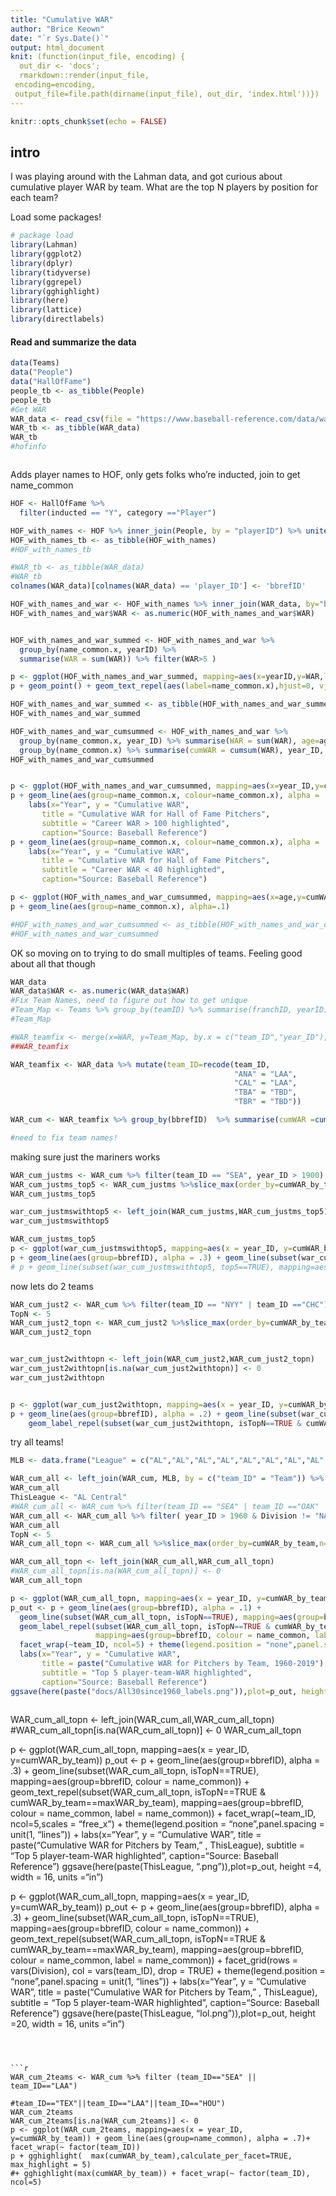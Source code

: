 ```yaml
---
title: "Cumulative WAR"
author: "Brice Keown"
date: "`r Sys.Date()`"
output: html_document
knit: (function(input_file, encoding) {
  out_dir <- 'docs';
  rmarkdown::render(input_file,
 encoding=encoding,
 output_file=file.path(dirname(input_file), out_dir, 'index.html'))})
---
```


```r
knitr::opts_chunk$set(echo = FALSE)

```

## intro
I was playing around with the Lahman data, and got curious about cumulative player WAR by team.  What are the top N players by position for each team?

Load some packages!

```r

# package load 
library(Lahman)
library(ggplot2)
library(dplyr)
library(tidyverse)
library(ggrepel)
library(gghighlight)
library(here)
library(lattice)
library(directlabels)

```

#### Read and summarize the data


```r
data(Teams)
data("People")
data("HallOfFame")
people_tb <- as_tibble(People)
people_tb
#Get WAR
WAR_data <- read_csv(file = "https://www.baseball-reference.com/data/war_daily_pitch.txt")  #%>% filter(name_common=="Ted Williams")
WAR_tb <- as_tibble(WAR_data)
WAR_tb
#hofinfo
```



```r
```

Adds player names to HOF, only gets folks who're inducted, join to get name_common
```r
HOF <- HallOfFame %>%
  filter(inducted == "Y", category =="Player")

HOF_with_names <- HOF %>% inner_join(People, by = "playerID") %>% unite("name_common","nameFirst":"nameLast",sep=" ", remove=TRUE)
HOF_with_names_tb <- as_tibble(HOF_with_names)
#HOF_with_names_tb

#WAR_tb <- as_tibble(WAR_data)
#WAR_tb
colnames(WAR_data)[colnames(WAR_data) == 'player_ID'] <- 'bbrefID'

HOF_with_names_and_war <- HOF_with_names %>% inner_join(WAR_data, by="bbrefID") 
HOF_with_names_and_war$WAR <- as.numeric(HOF_with_names_and_war$WAR)


HOF_with_names_and_war_summed <- HOF_with_names_and_war %>% 
  group_by(name_common.x, yearID) %>% 
  summarise(WAR = sum(WAR)) %>% filter(WAR>5 )

p <- ggplot(HOF_with_names_and_war_summed, mapping=aes(x=yearID,y=WAR,label=name_common.x))
p + geom_point() + geom_text_repel(aes(label=name_common.x),hjust=0, vjust=0)

HOF_with_names_and_war_summed <- as_tibble(HOF_with_names_and_war_summed)
HOF_with_names_and_war_summed
```




```r


HOF_with_names_and_war_cumsummed <- HOF_with_names_and_war %>% 
  group_by(name_common.x, year_ID) %>% summarise(WAR = sum(WAR), age=age) %>% 
  group_by(name_common.x) %>% summarise(cumWAR = cumsum(WAR), year_ID, age, sumWAR = sum(WAR)) %>% filter(sumWAR >25) 
HOF_with_names_and_war_cumsummed


p <- ggplot(HOF_with_names_and_war_cumsummed, mapping=aes(x=year_ID,y=cumWAR))
p + geom_line(aes(group=name_common.x, colour=name_common.x), alpha = .7) + gghighlight(max(cumWAR)>100)+
    labs(x="Year", y = "Cumulative WAR", 
       title = "Cumulative WAR for Hall of Fame Pitchers",
       subtitle = "Career WAR > 100 highlighted",
       caption="Source: Baseball Reference")
p + geom_line(aes(group=name_common.x, colour=name_common.x), alpha = .7) + gghighlight(max(cumWAR)<40)+
    labs(x="Year", y = "Cumulative WAR", 
       title = "Cumulative WAR for Hall of Fame Pitchers",
       subtitle = "Career WAR < 40 highlighted",
       caption="Source: Baseball Reference")

p <- ggplot(HOF_with_names_and_war_cumsummed, mapping=aes(x=age,y=cumWAR))
p + geom_line(aes(group=name_common.x), alpha=.1)

#HOF_with_names_and_war_cumsummed <- as_tibble(HOF_with_names_and_war_cumsummed)
#HOF_with_names_and_war_cumsummed
```
OK so moving on to trying to do small multiples of teams.  Feeling good about all that though

```r
WAR_data
WAR_data$WAR <- as.numeric(WAR_data$WAR)
#Fix Team Names, need to figure out how to get unique
#Team_Map <- Teams %>% group_by(teamID) %>% summarise(franchID, yearID) %>% distinct()
#Team_Map

#WAR_teamfix <- merge(x=WAR, y=Team_Map, by.x = c("team_ID","year_ID"), by.y= c("teamID","yearID") )
##WAR_teamfix

WAR_teamfix <- WAR_data %>% mutate(team_ID=recode(team_ID,
                                                  "ANA" = "LAA",
                                                  "CAL" = "LAA",
                                                  "TBA" = "TBD",
                                                  "TBR" = "TBD"))

WAR_cum <- WAR_teamfix %>% group_by(bbrefID)  %>% summarise(cumWAR =cumsum(WAR), maxWAR=sum(WAR),name_common, WAR, year_ID, lg_ID, age, team_ID) %>% group_by(bbrefID, team_ID) %>% summarise(cumWAR_by_team = cumsum(WAR), maxWAR_by_team = sum(WAR),maxYear_by_team = max(year_ID),   name_common, WAR, year_ID, lg_ID, age, team_ID)

#need to fix team names!


```
making sure just the mariners works
```r
WAR_cum_justms <- WAR_cum %>% filter(team_ID == "SEA", year_ID > 1900)
WAR_cum_justms_top5 <- WAR_cum_justms %>%slice_max(order_by=cumWAR_by_team,n=1) %>% ungroup() %>% slice_max(order_by=cumWAR_by_team,n=5) %>% summarise(bbrefID, top5=TRUE, maxYear_by_team)
WAR_cum_justms_top5

war_cum_justmswithtop5 <- left_join(WAR_cum_justms,WAR_cum_justms_top5)
war_cum_justmswithtop5

WAR_cum_justms_top5
p <- ggplot(war_cum_justmswithtop5, mapping=aes(x = year_ID, y=cumWAR_by_team))
p + geom_line(aes(group=bbrefID), alpha = .3) + geom_line(subset(war_cum_justmswithtop5, top5==TRUE), mapping=aes(group=bbrefID, colour = name_common)) + geom_label_repel(subset(war_cum_justmswithtop5, top5==TRUE & maxYear_by_team==year_ID), mapping=aes(group=bbrefID, colour = name_common, label = name_common),point.padding = NA, nudge_y = .5 )
# p + geom_line(subset(war_cum_justmswithtop5, top5==TRUE), mapping=aes(group=bbrefID, label))
```
now lets do 2 teams
```r
WAR_cum_just2 <- WAR_cum %>% filter(team_ID == "NYY" | team_ID =="CHC") %>% filter(year_ID > 1960)
TopN <- 5
WAR_cum_just2_topn <- WAR_cum_just2 %>%slice_max(order_by=cumWAR_by_team,n=1) %>% ungroup() %>% group_by(team_ID) %>% slice_max(order_by=cumWAR_by_team,n=TopN) %>% summarise(bbrefID, team_ID, isTopN=TRUE)
WAR_cum_just2_topn


war_cum_just2withtopn <- left_join(WAR_cum_just2,WAR_cum_just2_topn)
war_cum_just2withtopn[is.na(war_cum_just2withtopn)] <- 0
war_cum_just2withtopn


p <- ggplot(war_cum_just2withtopn, mapping=aes(x = year_ID, y=cumWAR_by_team))
p + geom_line(aes(group=bbrefID), alpha = .2) + geom_line(subset(war_cum_just2withtopn, isTopN==TRUE), mapping=aes(group=bbrefID, colour = name_common)) +
    geom_label_repel(subset(war_cum_just2withtopn, isTopN==TRUE & cumWAR_by_team==maxWAR_by_team), mapping=aes(group=bbrefID, colour = name_common, label = name_common),point.padding = NA, nudge_y = 0, force = 3, max.iter=10000,fill = alpha(c("white"),0.4)) + facet_wrap(~team_ID)
```

try all teams!
```r

MLB <- data.frame("League" = c("AL","AL","AL","AL","AL","AL","AL","AL","AL","AL","AL","AL","AL","AL","AL","NL","NL","NL","NL","NL","NL","NL","NL","NL","NL","NL","NL","NL","NL","NL"),"Division"=c("West","West","West","West","West","Central","Central","Central","Central","Central","East","East","East","East","East","West","West","West","West","West","Central","Central","Central","Central","Central","East","East","East","East","East"), "Team"=c("SEA","OAK","LAA", "TEX", "HOU","CLE","CHW","MIN","DET","KCR","NYY","BOS","TOR","BAL","TBD","SDP","LAD","COL","ARI","SFG","CIN","CHC","STL","MIL","PIT","NYM","PHI","WSN","FLA", "ATL"))

WAR_cum_all <- left_join(WAR_cum, MLB, by = c("team_ID" = "Team")) %>% unite("Division","League":"Division",sep=" ", remove=TRUE)
WAR_cum_all
ThisLeague <- "AL Central"
#WAR_cum_all <- WAR_cum %>% filter(team_ID == "SEA" | team_ID =="OAK" | team_ID == "LAA"| team_ID=="TEX" | team_ID == "HOU", year_ID > 1900)
WAR_cum_all <- WAR_cum_all %>% filter( year_ID > 1960 & Division != "NA NA")
WAR_cum_all
TopN <- 5
WAR_cum_all_topn <- WAR_cum_all %>%slice_max(order_by=cumWAR_by_team,n=1) %>% ungroup() %>% group_by(team_ID) %>% slice_max(order_by=cumWAR_by_team,n=TopN) %>% summarise(bbrefID, team_ID, Division, isTopN=TRUE)

WAR_cum_all_topn <- left_join(WAR_cum_all,WAR_cum_all_topn)
#WAR_cum_all_topn[is.na(WAR_cum_all_topn)] <- 0
WAR_cum_all_topn

p <- ggplot(WAR_cum_all_topn, mapping=aes(x = year_ID, y=cumWAR_by_team))
p_out <- p + geom_line(aes(group=bbrefID), alpha = .1) + 
  geom_line(subset(WAR_cum_all_topn, isTopN==TRUE), mapping=aes(group=bbrefID, colour = name_common)) +
  geom_label_repel(subset(WAR_cum_all_topn, isTopN==TRUE & cumWAR_by_team==maxWAR_by_team),
                   mapping=aes(group=bbrefID, colour = name_common, label = name_common),point.padding = NA, nudge_y = .9, force = 3, max.iter=50000,fill = alpha(c("white"),0.4) ) + 
  facet_wrap(~team_ID, ncol=5) + theme(legend.position = "none",panel.spacing = unit(1, "lines")) +
  labs(x="Year", y = "Cumulative WAR", 
       title = paste("Cumulative WAR for Pitchers by Team, 1960-2019"),
       subtitle = "Top 5 player-team-WAR highlighted",
       caption="Source: Baseball Reference")
ggsave(here(paste("docs/All30since1960_labels.png")),plot=p_out, height =18, width = 15, units ="in")
                                                     

```
WAR_cum_all_topn <- left_join(WAR_cum_all,WAR_cum_all_topn)
#WAR_cum_all_topn[is.na(WAR_cum_all_topn)] <- 0
WAR_cum_all_topn

p <- ggplot(WAR_cum_all_topn, mapping=aes(x = year_ID, y=cumWAR_by_team))
p_out <- p + geom_line(aes(group=bbrefID), alpha = .3) + 
  geom_line(subset(WAR_cum_all_topn, isTopN==TRUE), mapping=aes(group=bbrefID, colour = name_common)) +
  geom_text_repel(subset(WAR_cum_all_topn, isTopN==TRUE & cumWAR_by_team==maxWAR_by_team),
                   mapping=aes(group=bbrefID, colour = name_common, label = name_common)) + 
  facet_wrap(~team_ID, ncol=5,scales = "free_x") + theme(legend.position = "none",panel.spacing = unit(1, "lines")) +
  labs(x="Year", y = "Cumulative WAR", 
       title = paste("Cumulative WAR for Pitchers by Team, " , ThisLeague),
       subtitle = "Top 5 player-team-WAR highlighted",
       caption="Source: Baseball Reference")
ggsave(here(paste(ThisLeague, ".png")),plot=p_out, height =4, width = 16, units ="in")


p <- ggplot(WAR_cum_all_topn, mapping=aes(x = year_ID, y=cumWAR_by_team))
p_out <- p + geom_line(aes(group=bbrefID), alpha = .3) + 
  geom_line(subset(WAR_cum_all_topn, isTopN==TRUE), mapping=aes(group=bbrefID, colour = name_common)) +
  geom_text_repel(subset(WAR_cum_all_topn, isTopN==TRUE & cumWAR_by_team==maxWAR_by_team),
                   mapping=aes(group=bbrefID, colour = name_common, label = name_common)) + 
  facet_grid(rows = vars(Division), col = vars(team_ID), drop = TRUE) + theme(legend.position = "none",panel.spacing = unit(1, "lines")) +
  labs(x="Year", y = "Cumulative WAR", 
       title = paste("Cumulative WAR for Pitchers by Team, " , ThisLeague),
       subtitle = "Top 5 player-team-WAR highlighted",
       caption="Source: Baseball Reference")
ggsave(here(paste(ThisLeague, "lol.png")),plot=p_out, height =20, width = 16, units ="in")
```



```r
WAR_cum_2teams <- WAR_cum %>% filter (team_ID=="SEA" || team_ID=="LAA")
                                        #team_ID=="TEX"||team_ID=="LAA"||team_ID=="HOU")
WAR_cum_2teams
WAR_cum_2teams[is.na(WAR_cum_2teams)] <- 0
p <- ggplot(WAR_cum_2teams, mapping=aes(x = year_ID, y=cumWAR_by_team)) + geom_line(aes(group=name_common), alpha = .7)+ facet_wrap(~ factor(team_ID))
p + gghighlight(  max(cumWAR_by_team),calculate_per_facet=TRUE, max_highlight = 5)
#+ gghighlight(max(cumWAR_by_team)) + facet_wrap(~ factor(team_ID), ncol=5)
```





